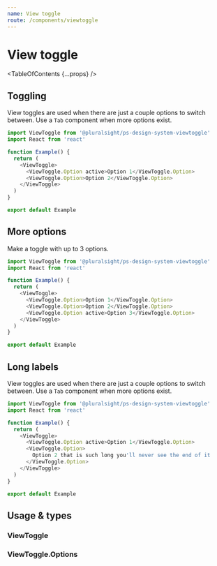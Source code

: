 ```yaml
---
name: View toggle
route: /components/viewtoggle
---
```



# View toggle

<TableOfContents {...props} />

## Toggling

View toggles are used when there are just a couple options to switch between. Use a `Tab` component when more options exist.

```typescript
import ViewToggle from '@pluralsight/ps-design-system-viewtoggle'
import React from 'react'

function Example() {
  return (
    <ViewToggle>
      <ViewToggle.Option active>Option 1</ViewToggle.Option>
      <ViewToggle.Option>Option 2</ViewToggle.Option>
    </ViewToggle>
  )
}

export default Example
```

## More options

Make a toggle with up to 3 options.

```typescript
import ViewToggle from '@pluralsight/ps-design-system-viewtoggle'
import React from 'react'

function Example() {
  return (
    <ViewToggle>
      <ViewToggle.Option>Option 1</ViewToggle.Option>
      <ViewToggle.Option>Option 2</ViewToggle.Option>
      <ViewToggle.Option active>Option 3</ViewToggle.Option>
    </ViewToggle>
  )
}

export default Example
```

## Long labels

View toggles are used when there are just a couple options to switch between. Use a `Tab` component when more options exist.

```typescript
import ViewToggle from '@pluralsight/ps-design-system-viewtoggle'
import React from 'react'

function Example() {
  return (
    <ViewToggle>
      <ViewToggle.Option active>Option 1</ViewToggle.Option>
      <ViewToggle.Option>
        Option 2 that is such long you'll never see the end of it
      </ViewToggle.Option>
    </ViewToggle>
  )
}

export default Example
```

## Usage & types

<Usage
  install="npm install @pluralsight/ps-design-system-viewtoggle"
  import="import ViewToggle from '@pluralsight/ps-design-system-viewtoggle'"
  packageName="viewtoggle"
  version={props.version}
/>

### ViewToggle

<TypesTable>
  <TypesProp
    name="children"
    type="ViewToggle.Option[]"
    desc="options to appear in toggle"
  />
  <TypesProp
    name="onSelect"
    type="function"
    desc="triggered when an option is clicked"
  />
</TypesTable>

### ViewToggle.Options

<TypesTable>
  <TypesProp
    name="active"
    type="boolean"
    desc="marks as selected"
    default="first option is active"
  />
</TypesTable>
